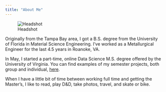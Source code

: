 ```yaml
--- 
title: "About Me"
---
```


![Headshot](headshot.jpg)

Originally from the Tampa Bay area, I got a B.S. degree from the University of Florida in Material Science Engineering. I've worked as a Metallurgical Engineer for the last 4.5 years in Roanoke, VA. 

In May, I started a part-time, online Data Science M.S. degree offered by the University of Virginia. You can find examples of my semester projects, both group and individual, [here](github.com/camillevleonard).

When I have a little bit of time between working full time and getting the Master's, I like to read, play D&D, take photos, travel, and skate or bike.  